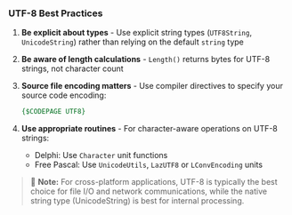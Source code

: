 
### UTF-8 Best Practices

1. **Be explicit about types** - Use explicit string types (`UTF8String`, `UnicodeString`) rather than relying on the default `string` type
   
2. **Be aware of length calculations** - `Length()` returns bytes for UTF-8 strings, not character count
   
3. **Source file encoding matters** - Use compiler directives to specify your source code encoding:
   ```pascal
   {$CODEPAGE UTF8}
   ```
   
4. **Use appropriate routines** - For character-aware operations on UTF-8 strings:
   - Delphi: Use `Character` unit functions
   - Free Pascal: Use `UnicodeUtils`, `LazUTF8` or `LConvEncoding` units

> 📘 **Note:** For cross-platform applications, UTF-8 is typically the best choice for file I/O and network communications, while the native string type (UnicodeString) is best for internal processing.